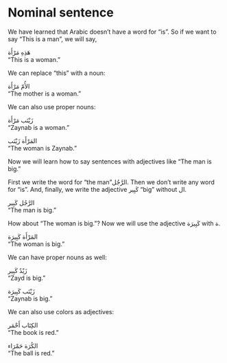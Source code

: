 # Nominal sentence

We have learned that Arabic doesn't have a word for "is". So if we want to say "This is a man", we will say,

[هَذِهِ مَرْأَة]{.ar}  
"This is a woman."

We can replace "this" with a noun:

[الأُمّ مَرْأَة]{.ar}  
"The mother is a woman."

We can also use proper nouns:

[زَيْنَب مَرْأَة]{.ar}  
"Zaynab is a woman."

[المَرْأَة زَيْنَب]{.ar}  
"The woman is Zaynab."

Now we will learn how to say sentences with adjectives like "The man is big."

First we write the word for "the man"[الرَّجُل]{.ar}. Then we don't write any word for "is". And, finally, we write the adjective [كَبِير]{.ar} "big" without [ال]{.ar}.

[الرَّجُل كَبِير]{.ar}  
"The man is big."

How about "The woman is big."? Now we will use the adjective [كَبِيرَة]{.ar} with [ة]{.ar}.

[المَرْأَة كَبِيرَة]{.ar}  
"The woman is big."

We can have proper nouns as well:

[زَيْدٌ كَبِير]{.ar}  
"Zayd is big."

[زَيْنَب كَبِيرَة]{.ar}  
"Zaynab is big."

We can also use colors as adjectives:

[الكِتَاب أَحْمَر]{.ar}  
"The book is red."

[الكُرَة حَمْرَاء]{.ar}  
"The ball is red."


